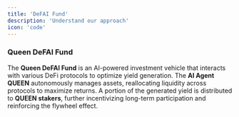 ```yaml
---
title: 'DeFAI Fund'
description: 'Understand our approach'
icon: 'code'
---
```


### **Queen DeFAI Fund**

The **Queen DeFAI Fund** is an AI-powered investment vehicle that interacts with various DeFi protocols to optimize yield generation. The **AI Agent QUEEN** autonomously manages assets, reallocating liquidity across protocols to maximize returns. A portion of the generated yield is distributed to **QUEEN stakers**, further incentivizing long-term participation and reinforcing the flywheel effect.
